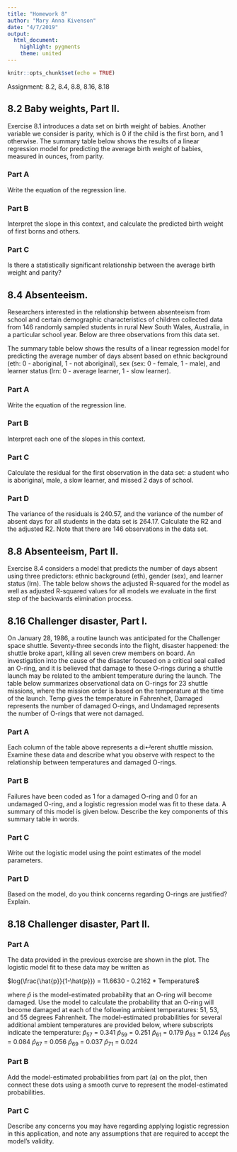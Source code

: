 ```yaml
---
title: "Homework 8"
author: "Mary Anna Kivenson"
date: "4/7/2019"
output:
  html_document:
    highlight: pygments
    theme: united
---
```


```r
knitr::opts_chunk$set(echo = TRUE)
```

Assignment: 8.2, 8.4, 8.8, 8.16, 8.18

## 8.2 Baby weights, Part II. {.tabset .tabset-fade}

Exercise 8.1 introduces a data set on birth weight of babies.
Another variable we consider is parity, which is 0 if the child is the first born, and 1 otherwise.
The summary table below shows the results of a linear regression model for predicting the average
birth weight of babies, measured in ounces, from parity.

### Part A

Write the equation of the regression line.

### Part B

Interpret the slope in this context, and calculate the predicted birth weight of first borns and
others.

### Part C

Is there a statistically significant relationship between the average birth weight and parity?

## 8.4 Absenteeism. {.tabset .tabset-fade}

Researchers interested in the relationship between absenteeism from school
and certain demographic characteristics of children collected data from 146 randomly sampled students in rural New South Wales, Australia, in a particular school year. Below are three observations
from this data set.

The summary table below shows the results of a linear regression model for predicting the average
number of days absent based on ethnic background (eth: 0 - aboriginal, 1 - not aboriginal), sex
(sex: 0 - female, 1 - male), and learner status (lrn: 0 - average learner, 1 - slow learner).

### Part A

Write the equation of the regression line.

### Part B

Interpret each one of the slopes in this context.

### Part C

Calculate the residual for the first observation in the data set: a student who is aboriginal,
male, a slow learner, and missed 2 days of school.

### Part D

The variance of the residuals is 240.57, and the variance of the number of absent days for all
students in the data set is 264.17. Calculate the R2 and the adjusted R2. Note that there are
146 observations in the data set.


## 8.8 Absenteeism, Part II. {.tabset .tabset-fade}

Exercise 8.4 considers a model that predicts the number of days
absent using three predictors: ethnic background (eth), gender (sex), and learner status (lrn).
The table below shows the adjusted R-squared for the model as well as adjusted R-squared values
for all models we evaluate in the first step of the backwards elimination process.


## 8.16 Challenger disaster, Part I. {.tabset .tabset-fade}

On January 28, 1986, a routine launch was anticipated for
the Challenger space shuttle. Seventy-three seconds into the flight, disaster happened: the shuttle
broke apart, killing all seven crew members on board. An investigation into the cause of the
disaster focused on a critical seal called an O-ring, and it is believed that damage to these O-rings
during a shuttle launch may be related to the ambient temperature during the launch. The table
below summarizes observational data on O-rings for 23 shuttle missions, where the mission order
is based on the temperature at the time of the launch. Temp gives the temperature in Fahrenheit,
Damaged represents the number of damaged O-rings, and Undamaged represents the number of
O-rings that were not damaged.

### Part A

Each column of the table above represents a di↵erent shuttle mission. Examine these data
and describe what you observe with respect to the relationship between temperatures and
damaged O-rings.

### Part B

Failures have been coded as 1 for a damaged O-ring and 0 for an undamaged O-ring, and
a logistic regression model was fit to these data. A summary of this model is given below.
Describe the key components of this summary table in words.

### Part C

Write out the logistic model using the point estimates of the model parameters.

### Part D

Based on the model, do you think concerns regarding O-rings are justified? Explain.


## 8.18 Challenger disaster, Part II. {.tabset .tabset-fade}

### Part A

The data provided in the previous exercise are shown in the plot. The logistic model fit to
these data may be written as

$log(\frac{\hat{p}}{1-\hat{p}}) = 11.6630 - 0.2162 * Temperature$

where $\hat{p}$ is the model-estimated probability that an O-ring will become damaged. Use the
model to calculate the probability that an O-ring will become damaged at each of the following
ambient temperatures: 51, 53, and 55 degrees Fahrenheit. The model-estimated probabilities
for several additional ambient temperatures are provided below, where subscripts indicate the
temperature:
$\hat{p}_{57}$ = 0.341 $\hat{p}_{59}$ = 0.251 $\hat{p}_{61}$ = 0.179 $\hat{p}_{63}$ = 0.124
$\hat{p}_{65}$ = 0.084 $\hat{p}_{67}$ = 0.056 $\hat{p}_{69}$ = 0.037 $\hat{p}_{71}$ = 0.024

### Part B

Add the model-estimated probabilities from part (a) on the plot, then connect these dots using
a smooth curve to represent the model-estimated probabilities.

### Part C

Describe any concerns you may have regarding applying logistic regression in this application,
and note any assumptions that are required to accept the model’s validity.